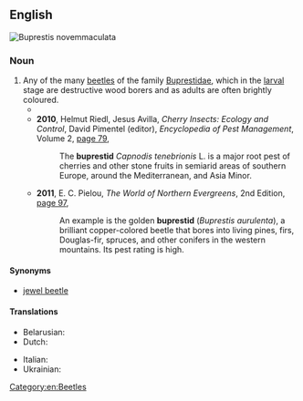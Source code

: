 ==English==
[[File:Buprestis novemmaculata bl.jpg|right|thumb|''Buprestis novemmaculata'']]
{{wikipedia|Buprestidae}}
{{wikispecies|Buprestidae}}

===Noun===
{{en-noun}}

# Any of the many [[beetle]]s of the family [[Buprestidae]], which in the [[larva]]l stage are destructive wood borers and as adults are often brightly coloured.
#* {{quote-text|year=2009|author=T. R. New|title=Beetles in Conservation|page=189|url=http://books.google.com.au/books?id=44uv6YiZH4YC&pg=PA189&dq=%22buprestid%22%7C%22buprestids%22&hl=en&sa=X&ei=GSGwUqayDc7TkgWqmIDABg&redir_esc=y#v=onepage&q=%22buprestid%22%7C%22buprestids%22&f=false|passage=Other species are recognized pests, and various '''buprestids''' attack either living or dead trees.}}
#* '''2010''', Helmut Riedl, Jesus Avilla, ''Cherry Insects: Ecology and Control'', David Pimentel (editor), ''Encyclopedia of Pest Management'', Volume 2, [http://books.google.com.au/books?id=DxrMm9lMFUAC&pg=PA79&dq=%22buprestid%22%7C%22buprestids%22&hl=en&sa=X&ei=GSGwUqayDc7TkgWqmIDABg&redir_esc=y#v=onepage&q=%22buprestid%22%7C%22buprestids%22&f=false page 79],
#*: The '''buprestid''' ''Capnodis tenebrionis'' L. is a major root pest of cherries and other stone fruits in semiarid areas of southern Europe, around the Mediterranean, and Asia Minor.
#* '''2011''', E. C. Pielou, ''The World of Northern Evergreens'', 2nd Edition, [http://books.google.com.au/books?id=C97nridj5wIC&pg=PA97&dq=%22buprestid%22%7C%22buprestids%22&hl=en&sa=X&ei=GSGwUqayDc7TkgWqmIDABg&redir_esc=y#v=onepage&q=%22buprestid%22%7C%22buprestids%22&f=false page 97],
#*: An example is the golden '''buprestid''' (''Buprestis aurulenta''), a brilliant copper-colored beetle that bores into living pines, firs, Douglas-fir, spruces, and other conifers in the western mountains. Its pest rating is high.

====Synonyms====
* {{sense|any species of Buprestidae}} [[jewel beetle]]

====Translations====
{{trans-top|any species of Buprestidae}}
* Belarusian: {{t|be|златка|f|sc=Cyrl}}
* Dutch: {{t|nl|prachtkever|m}}
{{trans-mid}}
* Italian: {{t|it|buprestide|m}}
* Ukrainian: {{t|uk|златка|f|sc=Cyrl}}
{{trans-bottom}}

[[Category:en:Beetles]]